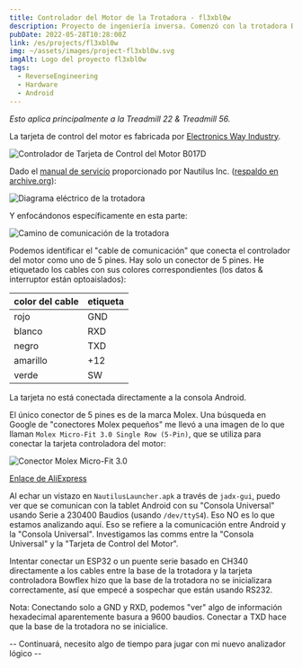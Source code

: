 ```yaml
---
title: Controlador del Motor de la Trotadora - fl3xbl0w
description: Proyecto de ingeniería inversa. Comenzó con la trotadora Bowflex Treadmill 22 pero terminó generalizándose para cualquier máquina con Android vendida por Nautilus Inc. (Nautilus, Bowflex, Schwinn).
pubDate: 2022-05-28T10:28:00Z
link: /es/projects/fl3xbl0w
img: ~/assets/images/project-fl3xbl0w.svg
imgAlt: Logo del proyecto fl3xbl0w
tags:
  - ReverseEngineering
  - Hardware
  - Android
---
```



_Esto aplica principalmente a la Treadmill 22 & Treadmill 56._

La tarjeta de control del motor es fabricada por [Electronics Way Industry](https://web.archive.org/web/20231228174313/https://www.ewayindustry.com/ew-dc-b017.html).

<Image src={B017D} alt="Controlador de Tarjeta de Control del Motor B017D" format="webp" />

Dado el [manual de servicio](https://download.nautilus.com/supportdocs/AM_OM/Bowflex/BFX.T10.T22.T25.T56.SM.EN.pdf) proporcionado por Nautilus Inc. ([respaldo en archive.org](https://web.archive.org/web/20220409140737/https://download.nautilus.com/supportdocs/AM_OM/Bowflex/BFX.T10.T22.T25.T56.SM.EN.pdf)):

<Image src={TreadmillElectrical} alt="Diagrama eléctrico de la trotadora" format="webp" />

Y enfocándonos específicamente en esta parte:

<Image src={TreadmillComm} alt="Camino de comunicación de la trotadora" format="webp" />

Podemos identificar el "cable de comunicación" que conecta el controlador del motor como uno de 5 pines. Hay solo un conector de 5 pines.
He etiquetado los cables con sus colores correspondientes (los datos & interruptor están optoaislados):

| color del cable | etiqueta |
| --------------- | -------- |
| rojo            | GND      |
| blanco          | RXD      |
| negro           | TXD      |
| amarillo        | +12      |
| verde           | SW       |

La tarjeta no está conectada directamente a la consola Android.

El único conector de 5 pines es de la marca Molex. Una búsqueda en Google de "conectores Molex pequeños" me llevó a una imagen de lo que llaman `Molex Micro-Fit 3.0 Single Row (5-Pin)`, que se utiliza para conectar la tarjeta controladora del motor:

<Image src={Molex} alt="Conector Molex Micro-Fit 3.0" format="webp" />

[Enlace de AliExpress](https://aliexpress.com/item/32902205579.html)

Al echar un vistazo en `NautilusLauncher.apk` a través de `jadx-gui`, puedo ver que se comunican con la tablet Android con su "Consola Universal" usando Serie a 230400 Baudios (usando `/dev/ttyS4`). Eso NO es lo que estamos analizando aquí. Eso se refiere a la comunicación entre Android y la "Consola Universal". Investigamos las comms entre la "Consola Universal" y la "Tarjeta de Control del Motor".

Intentar conectar un ESP32 o un puente serie basado en CH340 directamente a los cables entre la base de la trotadora y la tarjeta controladora Bowflex hizo que la base de la trotadora no se inicializara correctamente, así que empecé a sospechar que están usando RS232.

Nota: Conectando solo a GND y RXD, podemos "ver" algo de información hexadecimal aparentemente basura a 9600 baudios. Conectar a TXD hace que la base de la trotadora no se inicialice.

-- Continuará, necesito algo de tiempo para jugar con mi nuevo analizador lógico --
